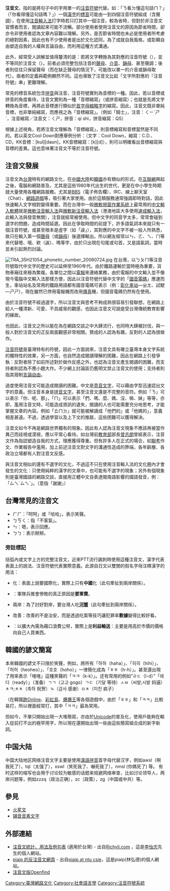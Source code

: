 {{Unreferenced|time=2012-08-17T04:05:42+00:00 }}
{{NoteTA
|G1=IT
|1=zh-hant:使用者;zh-hans:使用者;
}}

'''注音文'''，指的是將句子中的字用單一的[[注音符號|注音符號]]代替。如：「ㄋ看ㄉ懂這句話ㄇ？」（「你看得懂這句話嗎？」）一個[[漢字|漢字]]的[[標音|標音]]可能由一到四個注音符號組成（含聲調），在使用[[注音輸入法|注音輸入法]]打字時若只打其中一個注音，較為省時，但對於非注音文習慣者而言，閱讀起來可能不流暢。部分使用者使用注音文的原因為節省時間，卻亦令非使用者認為文章內容難以理解。另外，是否節省時間也未必是使用者所考慮的絕對因素，因此也有不少使用者是出於文化認同，為了成就自我風格，或彰顯自由塑造自我的人權與言論自由，而利用這種方式溝通。

此外，經常受人誤解並值得釐清的是：若將文字轉換為其對應的注音符號（{{zy|舉例|ㄐㄩˇㄌㄧˋ}}），並不等同於注音文（{{zy|舉例|ㄐㄌ}}）。前者必須完整包括注音的[[聲母|聲母]]、[[介音|介音]]、[[韻母|韻母]]、甚至聲調；後者則往往只保留聲母（而在缺乏聲母的情況下，可能改以單一的介音或韻母取代）。兩者的定義與範例顯然不同。這也導致了注音文比起「文字所對應的『注音符號』串」更難理解。

常見的標音系統包含[[标音|拼音]]與注音，注音符號實則為音標的一種。因此，若以音標或拼音的角度看待，注音文實則為一種「音標縮寫」（或拼音縮寫）；也就是先將文字轉換為音標，再將此音標進行類似於[[首字母縮略字|首字母縮略字]]的縮寫。因此，注音文既非單純音標，也非單純縮寫，而應視之為「音標縮寫」。（例如「騎士」，注音：ㄑㄧˊㄕˋ，注音縮寫／注音文：ㄑㄕ，拼音：qí shì，拼音縮寫：QS） 

根據上述視角，若將注音文理解為「音標縮寫」，則音標縮寫和音標當然是不同的。若以英文Cool Down對應舉例分析：（文字：Cool Down，縮寫：C.D.、CD，KK音標：[kul][daʊn]，KK音標縮寫：[k][d]），則可以明確看出音標縮寫與音標的差異。這也意味著注音文不等於注音符號。

==注音文發展==

注音文為[[台灣|台灣]]特有的網路文化，在[[中國大陸|中國大陸]]和[[大韓民國|韓國]]亦有類似的形式。在[[互聯網|互聯網]]興起之後，電腦和網路普及，尤其是這些1980年代出生的世代，更是在中小學生時期就大量使用各種網路服務。尤其是[[BBS|BBS]]（電子佈告欄）、IRC、線上聊天室（Chat）、[[網路遊戲|網路遊戲]]等，吸引著大家使用。由於這類服務通常強調即時對話，因此快速輸入文字相對變得重要。而在台灣中一般[[微軟|微軟]][[Microsoft_Windows|視窗作業系統]]上最常用的[[中文輸入軟體|中文輸入軟體]]就是[[注音輸入法|微軟注音輸入法]]與[[微軟新注音輸入法|微軟新注音輸入法]]（港澳地區大多使用[[速成輸入法|速成輸入法]]，此輸入法與發音無關），注音就經常被使用。但中文字的同音字太多，常常會碰到選字的問題，造成時間延遲。因此在爭取時間的前提下，許多語氣詞本來就只有一個注音符號，或甚至根本是虛字（如「誒」），其對應的中文字不被一般人所熟悉，故只在輸入第一個[[聲母|聲母]]（或[[韻母|韻母]]）後選擇輸出。所以網友經常以ㄣ、ㄛ、ㄟ、ㄇ等來代替嗯、哦、欸（誒）、嗎等字，由於只出現在句尾或句首，又是語氣詞，當時並未引起熱烈討論。

[[File:TRA_35H21054_phonetic_number_20060724.jpg|thumb]]
在台灣，以ㄅㄆㄇ等注音符號取代中文字的歷史可以延伸至1960年代。由於鐵路運輸於當時極為重要，貨物車廂往來極為繁複。各單位之間以[[電報|電報]]來連絡業務，由於電報的中文輸入並不像現今電腦中文輸入法那樣方便，因此以注音符號代替中文字的「[[國音電碼|國音電碼]]」應運而生，車站站名及常用的鐵路用語都有國音電碼可表示（例：[[彰化車站|彰化車站]]—ㄓㄤ、試駛—ㄕㄕ），現在雖然已停用電報機而改用[[傳真|傳真]]機，但國音電碼仍然有在使用。

由於注音符號不經過選字，所以注音文與思考不夠成熟很容易引發聯想，在網路上給人一種清新、可愛、不具威脅的觀感，也因此注音文可說是受台灣傳統教育影響的緣故。

也因此，注音文之所以能在為在網路交談之中大肆流行，也同時大肆被討伐，與一般人對於注音文的正反兩面觀感非常相關。贊成的人認為有趣，反對的人認為很做作。

[[注音符號|注音符號]]是臺灣特有的符號，因此一方面說來，注音文具有確立臺灣本身文字系統的獨特性的效果，另一方面，也自然造成閱讀理解的困難，因此在網路上引發爭執：反對者除了如前所述對於做作反感之外，也認為注音文產生閱讀的困難，而支持者則認為不應小題大作。不少網上討論區仍舊明文禁止注音文的使用；支持者則指其箝制[[言論自由|言論自由]]。

過度使用注音文可能造成閱讀的困難。中文是[[意音文字|意音文字]]，可以藉由字型迅速認出文字的意義。但注音本身是[[拼音文字|拼音文字]]，甚至注音文還是不完整的音符。例如「ㄋ」可以表示「你、呢、那」，「ㄇ」可以表示「們、嗎、麼、媽、沒、嘛、妹」等等，亦即，濫用注音文時，可能造成資訊的遺失，閱讀的人也可能需要充分地思考，才能掌握文章的內容。例如「ㄊㄇㄉ」就可能被解讀成「他們的」或「他媽的」，意義相差甚遠。不過，透過學習以及上下文的推敲，這些困難可以獲得解決。

注音文如今不再是網路世界獨有的現象。因此有人認為注音文現象不應該再被當作異己而歧視或漠視，應以平常心看待。如台灣前[[中華民國教育部|教育部]]部長[[曾志朗|曾志朗]]曾經表示，注音文作為指認塑造自我的方式，理應獲得尊重。但有許多人在正式的場合，如[[聯考|聯考]]作文、作業報告中濫用，加上前述注音文對文字的溝通性造成的弊端，各年齡層、各政治立場都有人對注音文反感。

與注音文相似的還有不選字的文化，不過這不只在使用注音輸入法的文化圈內才會發生的文化：只使用純粹的漢字的文章中，也可能有不選字的現象；另外有個現象則是臺灣國語的網路交談，直接用正體中文自表達閩南語影響的國語發音，例：「ㄙㄟˋㄙㄟˋ」。（意指「謝謝」）

==台灣常見的注音文==
*ㄏㄏ：「呵呵」或「哈哈」，表示笑聲。
*ㄅㄎㄑ：指「不客氣」。
*ㄣ：嗯，表示回應。
*ㄅㄅ：表示掰掰。

=== 旁註標記 ===
{{main|旁註標記}}
括弧內或文字上方的完整注音文，近來PTT流行諷刺時使用這種注音文，漢字代表表面上的說法、注音符號代表實際意義。此源自日文以雙關的假名字母注釋漢字的用法：
* {{ruby|國際|{{Lang|zh-Bopo|ㄓㄨㄥ　ㄍㄨㄛˊ}}}}化：表面上說要國際化，實際上只有'''中國'''化（此句牽扯到兩岸關係）。
* {{ruby|兵推慘敗|{{Lang|zh-Bopo|ㄧㄠˋ　ㄐㄩㄣ　ㄈㄟˋ}}}}：軍隊兵推會慘敗的真正原因是'''要軍費'''。
* 兩岸{{ruby|關係|{{Lang|zh-Bopo|ㄏㄜˊ　ㄒㄧㄝˋ}}}}：為了討好對岸，要台灣人吃'''[[河蟹_(網路用語)|河蟹]]'''（此句牽扯到兩岸關係）。
* {{ruby|治安|{{Lang|zh-Bopo|ㄕㄨˋ　ㄐㄩˋ}}}}改善：改善的不是治安，而是透過吃案等技巧讓犯罪率'''數據'''變得比較好看。
* {{ruby|擴大內需|{{Lang|zh-Bopo|ㄌㄧˋ　ㄧˋ　ㄕㄨ　ㄙㄨㄥˋ}}}}：以擴大內需為藉口浪費公帑，實際上是'''利益輸送'''：主要是用高於市價的價格向自己人買東西。


==韓國的諺文簡寫==
本來韓國的諺文不只限於笑聲，例如，將所有「하하（haha）」、「히히（hihi）」、「허허（heoheo）」、「호호（hoho）」一律簡化成為「ㅎㅎ（h-h）」。甚至還出現了用來表示「喀喀」這種笑聲的「ㅋㅋ（k-k）」。还有常用的例如“ㄹㄷ（l-d）”「레디（ready）」（准备）ㄱㄱ（고고 gogo）ㄱㄷ（기달 等待）ㅅㅂ（씨발;시발 妈逼）ㅊㅋ;ㅊㅊ（축하 祝贺）ㄳ（감사 感谢）ㅁㅊ（미친 疯子）

（在韓國[[跑Online|跑Online]]、[[彩虹島|彩虹島]]、[[爆爆王|爆爆王]]等各個遊戲中，由於「ㅎㅎ」和「ㅋㅋ」比較易打，所以裡面經常打，其中「ㅋㅋ」最為常用。

但如今，不單只開始出現一大堆簡寫，亦由於[[Unicode|Unicode]]的普及化，使用戶能夠在輸入從前打不出的極罕用字，所以現在還開始出現一些由這些簡寫組合成的新字新詞。

==中国大陆==
{{See also|中国大陆网络用语列表}}
中国大陆地区网络注音文字主要是使用[[漢語拼音|漢語拼音]]首字母代替汉字，例如awsl（啊我死了），tql（太强了），xswl（笑死我了、嚇死我了），nmsl (你媽死了) 等。
有时这样的缩写也会用于讨论较为敏感的话题来规避网络审查，比如讨论领导人，两岸问题等，例如zzzq（政治正确），zc（政策），zg（中国或中共）等。

==參見==

*[[火星文|火星文]]
*[[辅音音素文字|辅音音素文字]]

== 外部連結 ==

* [http://www.richyli.com/report/2004_10_13_ZYW3.htm 注音文統計、用法及例句表] {{Wayback|url=http://www.richyli.com/report/2004_10_13_ZYW3.htm |date=20200211031140 }}(適用於台灣) - 出自[http://www.richyli.com Richyli.com] {{Wayback|url=http://www.richyli.com/ |date=20210115200532 }}，這是[[李怡志|李怡志]]先生的個人網站。
* [https://web.archive.org/web/20041206121455/http://ntu.csie.org/~piaip/bpmf/ piaip 的反注音文網頁] - 出自[https://web.archive.org/web/20041118011024/http://ntu.csie.org/~piaip/ piaip at ntu csie]，這是piaip(林弘德)的個人網站。
* [http://home.anet.net.tw/aa013797/ 注音文版Openfind]{{dead link|date=2018年3月 |bot=InternetArchiveBot |fix-attempted=yes }}

[[Category:臺灣網路文化|Category:臺灣網路文化]]
[[Category:社會語言學|Category:社會語言學]]
[[Category:注音符號系統|Category:注音符號系統]]